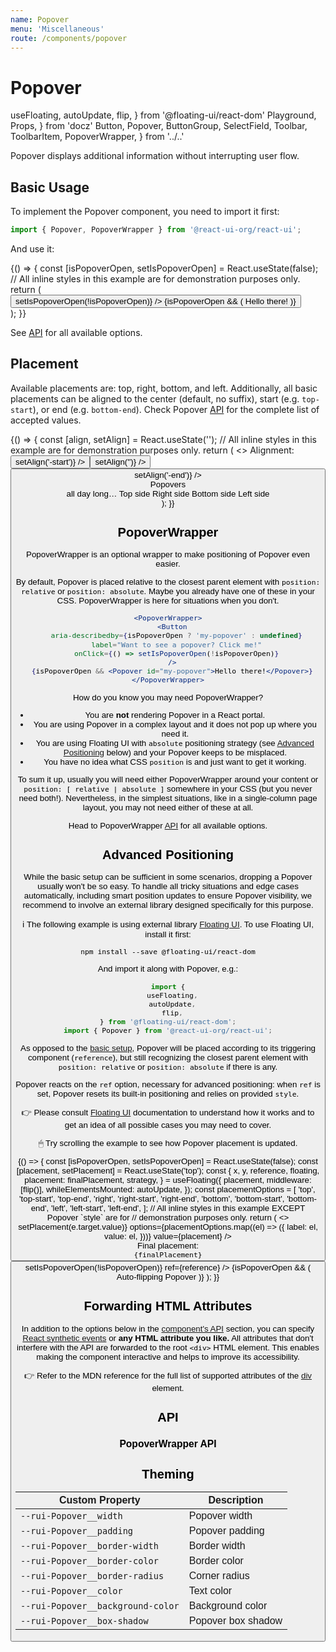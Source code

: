 ```yaml
---
name: Popover
menu: 'Miscellaneous'
route: /components/popover
---
```


# Popover

  useFloating,
  autoUpdate,
  flip,
} from '@floating-ui/react-dom'
  Playground,
  Props,
} from 'docz'
  Button,
  Popover,
  ButtonGroup,
  SelectField,
  Toolbar,
  ToolbarItem,
  PopoverWrapper,
} from '../..'

Popover displays additional information without interrupting user flow.

## Basic Usage

To implement the Popover component, you need to import it first:

```js
import { Popover, PopoverWrapper } from '@react-ui-org/react-ui';
```

And use it:

<Playground>
{() => {
  const [isPopoverOpen, setIsPopoverOpen] = React.useState(false);
  // All inline styles in this example are for demonstration purposes only.
  return (
    <div
      style={{
        display: 'grid',
        placeContent: 'center',
        minWidth: '20rem',
        minHeight: '10rem',
      }}
    >
      <PopoverWrapper>
        <Button
          aria-describedby={isPopoverOpen ? 'my-popover' : undefined}
          label="Want to see a popover? Click me!"
          onClick={() => setIsPopoverOpen(!isPopoverOpen)}
        />
        {isPopoverOpen && (
          <Popover id="my-popover">
            Hello there!
          </Popover>
        )}
      </PopoverWrapper>
    </div>
  );
}}
</Playground>

See [API](#api) for all available options.

## Placement

Available placements are: top, right, bottom, and left. Additionally, all basic
placements can be aligned to the center (default, no suffix), start (e.g.
`top-start`), or end (e.g. `bottom-end`). Check Popover [API](#api) for the
complete list of accepted values.

<Playground>
{() => {
  const [align, setAlign] = React.useState('');
  // All inline styles in this example are for demonstration purposes only.
  return (
    <>
      <Toolbar align="baseline">
        <ToolbarItem>
          <span id="alignment-options-label">Alignment:</span>
        </ToolbarItem>
        <ToolbarItem>
          <ButtonGroup aria-labelledby="alignment-options-label">
            <Button
              color={align === '-start' ? 'dark' : 'primary'}
              label="start"
              onClick={() => setAlign('-start')}
            />
            <Button
              color={align === '' ? 'dark' : 'primary'}
              label="center"
              onClick={() => setAlign('')}
            />
            <Button
              color={align === '-end' ? 'dark' : 'primary'}
              label="end"
              onClick={() => setAlign('-end')}
            />
          </ButtonGroup>
        </ToolbarItem>
      </Toolbar>
      <div
        style={{
          display: 'grid',
          placeContent: 'center',
          minWidth: '20rem',
          minHeight: '15rem',
        }}
      >
        <PopoverWrapper>
          <Placeholder bordered aria-describedby="my-popover-top">
            Popovers
            <br />
            all day long…
          </Placeholder>
          <Popover id="my-popover-top" placement={`top${align}`}>
            Top side
          </Popover>
          <Popover id="my-popover-right" placement={`right${align}`}>
            Right side
          </Popover>
          <Popover id="my-popover-bottom" placement={`bottom${align}`}>
            Bottom side
          </Popover>
          <Popover id="my-popover-left" placement={`left${align}`}>
            Left side
          </Popover>
        </PopoverWrapper>
      </div>
    </>
  );
}}
</Playground>

## PopoverWrapper

PopoverWrapper is an optional wrapper to make positioning of Popover even
easier.

By default, Popover is placed relative to the closest parent element with
`position: relative` or `position: absolute`. Maybe you already have one of
these in your CSS. PopoverWrapper is here for situations when you don't.

```jsx
<PopoverWrapper>
  <Button
    aria-describedby={isPopoverOpen ? 'my-popover' : undefined}
    label="Want to see a popover? Click me!"
    onClick={() => setIsPopoverOpen(!isPopoverOpen)}
  />
  {isPopoverOpen && <Popover id="my-popover">Hello there!</Popover>}
</PopoverWrapper>
```

How do you know you may need PopoverWrapper?

- You are **not** rendering Popover in a React portal.
- You are using Popover in a complex layout and it does not pop up where you
  need it.
- You are using Floating UI with `absolute` positioning strategy (see
  [Advanced Positioning](#advanced-positioning) below) and your Popover keeps to
  be misplaced.
- You have no idea what CSS `position` is and just want to get it working.

To sum it up, usually you will need either PopoverWrapper around your content or
`position: [ relative | absolute ]` somewhere in your CSS (but you never need
both!). Nevertheless, in the simplest situations, like in a single-column page
layout, you may not need either of these at all.

Head to PopoverWrapper [API](#popoverwrapper-api) for all available options.

## Advanced Positioning

While the basic setup can be sufficient in some scenarios, dropping a Popover
usually won't be so easy. To handle all tricky situations and edge cases
automatically, including smart position updates to ensure Popover visibility,
we recommend to involve an external library designed specifically for this
purpose.

ℹ️ The following example is using external library [Floating UI]. To use
Floating UI, install it first:

```shell
npm install --save @floating-ui/react-dom
```

And import it along with Popover, e.g.:

```js
import {
  useFloating,
  autoUpdate,
  flip,
} from '@floating-ui/react-dom';
import { Popover } from '@react-ui-org/react-ui';
```

As opposed to the [basic setup](#placement), Popover will be placed according to
its triggering component (`reference`), but still recognizing the closest parent
element with `position: relative` or `position: absolute` if there is any.

Popover reacts on the `ref` option, necessary for advanced positioning:
when `ref` is set, Popover resets its built-in positioning and relies
on provided `style`.

👉 Please consult [Floating UI] documentation to understand how it works and to
get an idea of all possible cases you may need to cover.

🖱 Try scrolling the example to see how Popover placement is updated.

<Playground>
  {() => {
    const [isPopoverOpen, setIsPopoverOpen] = React.useState(false);
    const [placement, setPlacement] = React.useState('top');
    const {
      x,
      y,
      reference,
      floating,
      placement: finalPlacement,
      strategy,
    } = useFloating({
      placement,
      middleware: [flip()],
      whileElementsMounted: autoUpdate,
    });
    const placementOptions = [
      'top',
      'top-start',
      'top-end',
      'right',
      'right-start',
      'right-end',
      'bottom',
      'bottom-start',
      'bottom-end',
      'left',
      'left-start',
      'left-end',
    ];
    // All inline styles in this example EXCEPT Popover `style` are for
    // demonstration purposes only.
    return (
      <>
        <Toolbar>
          <ToolbarItem>
            <SelectField
              label="Suggested placement:"
              onChange={e => setPlacement(e.target.value)}
              options={placementOptions.map((el) => ({
                label: el,
                value: el,
              }))}
              value={placement}
            />
          </ToolbarItem>
          <ToolbarItem>
            <div className="mb-2">Final placement:</div>
            <code>{finalPlacement}</code>
          </ToolbarItem>
        </Toolbar>
        <div
          style={{
            width: '40rem',
            maxWidth: '100%',
            height: '10rem',
            overflow: 'auto',
          }}
        >
          <div
            style={{
              position: 'relative',
              width: '60rem',
              height: '20rem',
              paddingBlock: '7rem',
              textAlign: 'center',
            }}
          >
            <Button
              aria-describedby={isPopoverOpen ? 'my-advanced-popover' : undefined}
              label="Trigger Popover"
              onClick={() => setIsPopoverOpen(!isPopoverOpen)}
              ref={reference}
            />
            {isPopoverOpen && (
              <Popover
                id="my-advanced-popover"
                placement={finalPlacement}
                style={{
                  position: strategy,
                  top: y ? y : '',
                  left: x ? x : '',
                }}
                ref={floating}
              >
                Auto-flipping Popover
              </Popover>
            )}
          </div>
        </div>
      </>
    );
  }}
</Playground>

## Forwarding HTML Attributes

In addition to the options below in the [component's API](#api) section, you
can specify [React synthetic events] or **any HTML attribute you like.** All
attributes that don't interfere with the API are forwarded to the root `<div>`
HTML element. This enables making the component interactive and helps to improve
its accessibility.

👉 Refer to the MDN reference for the full list of supported attributes of the
[div] element.

## API

<Props table of={Popover} />

### PopoverWrapper API

<Props table of={PopoverWrapper} />

## Theming

| Custom Property                                      | Description                                                  |
|------------------------------------------------------|--------------------------------------------------------------|
| `--rui-Popover__width`                               | Popover width                                                |
| `--rui-Popover__padding`                             | Popover padding                                              |
| `--rui-Popover__border-width`                        | Border width                                                 |
| `--rui-Popover__border-color`                        | Border color                                                 |
| `--rui-Popover__border-radius`                       | Corner radius                                                |
| `--rui-Popover__color`                               | Text color                                                   |
| `--rui-Popover__background-color`                    | Background color                                             |
| `--rui-Popover__box-shadow`                          | Popover box shadow                                           |

[Floating UI]: https://floating-ui.com/docs/react-dom
[React synthetic events]: https://reactjs.org/docs/events.html
[div]: https://developer.mozilla.org/en-US/docs/Web/HTML/Element/div#attributes
